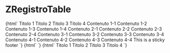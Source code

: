
<Meta title="RegistroTable/ZRegistroTable" component="z-registro-table" />

# ZRegistroTable

<Preview>
  <Story name="ZRegistroTable-sample">
    {html`<z-registro-table
      bordered="${boolean("bordered", false)}"
      header-sticky="${boolean("header-sticky", false)}"
      column-sticky="${boolean("column-sticky", false)}"
    >
      <z-registro-table-head>
        <z-registro-table-header-row>
          <z-registro-table-header>
            <span>Titolo 1</span>
          </z-registro-table-header>
          <z-registro-table-header>
            <span>Titolo 2</span>
          </z-registro-table-header>
          <z-registro-table-header>
            <span>Titolo 3</span>
          </z-registro-table-header>
          <z-registro-table-header>
            <span>Titolo 4</span>
          </z-registro-table-header>
        </z-registro-table-header-row>
      </z-registro-table-head>
      <z-registro-table-body>
        <z-registro-table-row>
          <z-registro-table-cell show-button="${boolean("show-button", false)}">
            <span>Contenuto 1-1</span>
          </z-registro-table-cell>
          <z-registro-table-cell show-button="${boolean("show-button", false)}">
            <span>Contenuto 1-2</span>
          </z-registro-table-cell>
          <z-registro-table-cell show-button="${boolean("show-button", false)}">
            <span>Contenuto 1-3</span>
          </z-registro-table-cell>
          <z-registro-table-cell show-button="${boolean("show-button", false)}">
            <span>Contenuto 1-4</span>
          </z-registro-table-cell>
        </z-registro-table-row>
        <z-registro-table-row>
          <z-registro-table-cell show-button="${boolean("show-button", false)}">
            <span>Contenuto 2-1</span>
          </z-registro-table-cell>
          <z-registro-table-cell show-button="${boolean("show-button", false)}">
            <span>Contenuto 2-2</span>
          </z-registro-table-cell>
          <z-registro-table-cell show-button="${boolean("show-button", false)}">
            <span>Contenuto 2-3</span>
          </z-registro-table-cell>
          <z-registro-table-cell show-button="${boolean("show-button", false)}">
            <span>Contenuto 2-4</span>
          </z-registro-table-cell>
        </z-registro-table-row>
        <z-registro-table-row>
          <z-registro-table-cell show-button="${boolean("show-button", false)}">
            <span>Contenuto 3-1</span>
          </z-registro-table-cell>
          <z-registro-table-cell show-button="${boolean("show-button", false)}">
            <span>Contenuto 3-2</span>
          </z-registro-table-cell>
          <z-registro-table-cell show-button="${boolean("show-button", false)}">
            <span>Contenuto 3-3</span>
          </z-registro-table-cell>
          <z-registro-table-cell show-button="${boolean("show-button", false)}">
            <span>Contenuto 3-4</span>
          </z-registro-table-cell>
        </z-registro-table-row>
        <z-registro-table-row>
          <z-registro-table-cell show-button="${boolean("show-button", false)}">
            <span>Contenuto 4-1</span>
          </z-registro-table-cell>
          <z-registro-table-cell show-button="${boolean("show-button", false)}">
            <span>Contenuto 4-2</span>
          </z-registro-table-cell>
          <z-registro-table-cell show-button="${boolean("show-button", false)}">
            <span>Contenuto 4-3</span>
          </z-registro-table-cell>
          <z-registro-table-cell show-button="${boolean("show-button", false)}">
            <span>Contenuto 4-4</span>
          </z-registro-table-cell>
        </z-registro-table-row>
      </z-registro-table-body>
      <z-registro-table-sticky-footer slot="sticky-footer">
        <span>This is a sticky footer</span>
      </z-registro-table-sticky-footer>
    </z-registro-table>`}
  </Story>
  <Story name="ZRegistroTable-empty-no-header">
    {html`<z-registro-table
      bordered="${boolean("bordered", false)}"
      header-sticky="${boolean("header-sticky", false)}"
      column-sticky="${boolean("column-sticky", false)}"
      empty="${boolean("empty", true)}"
      call-to-action-label="${text("call-to-action-label", "")}"
      call-to-action-two-label="${text("call-to-action-two-label", "")}"
    >
    </z-registro-table>`}
  </Story>
  <Story name="ZRegistroTable-empty">
    {html`<z-registro-table
      bordered="${boolean("bordered", false)}"
      header-sticky="${boolean("header-sticky", false)}"
      column-sticky="${boolean("column-sticky", false)}"
      empty="${boolean("empty", true)}"
      call-to-action-label="${text("call-to-action-label", "Call to action")}"
      call-to-action-two-label="${text(
        "call-to-action-two-label",
        "Call to action 2"
      )}"
    >
      <z-registro-table-head>
        <z-registro-table-header-row>
          <z-registro-table-header>
            <span>Titolo 1</span>
          </z-registro-table-header>
          <z-registro-table-header>
            <span>Titolo 2</span>
          </z-registro-table-header>
          <z-registro-table-header>
            <span>Titolo 3</span>
          </z-registro-table-header>
          <z-registro-table-header>
            <span>Titolo 4</span>
          </z-registro-table-header>
        </z-registro-table-header-row>
      </z-registro-table-head>
    </z-registro-table>`}
  </Story>
</Preview>

<Props of="z-registro-table" />
